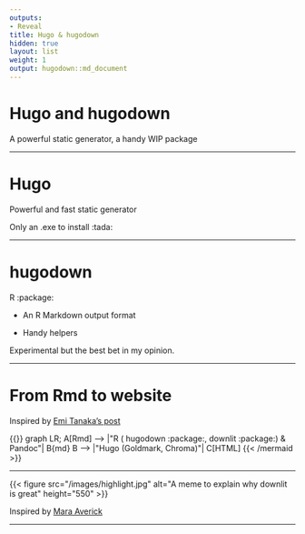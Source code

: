 ```yaml
---
outputs:
- Reveal
title: Hugo & hugodown
hidden: true
layout: list
weight: 1
output: hugodown::md_document
---
```


# Hugo and hugodown

A powerful static generator, a handy WIP package

---

# Hugo

Powerful and fast static generator

Only an .exe to install :tada:

---

# hugodown

R :package:

* An R Markdown output format

* Handy helpers

Experimental but the best bet in my opinion.

---

# From Rmd to website

Inspired by [Emi Tanaka's post](https://emitanaka.org/r/posts/2018-12-12-scientific-and-technical-blogging-radix-vs-blogdown/)

```{=html}
{{<mermaid align="left">}}
graph LR;
    A[Rmd] --> |"R ( hugodown :package:, downlit :package:) & Pandoc"| B{md}
    B --> |"Hugo (Goldmark, Chroma)"| C[HTML]
{{< /mermaid >}}
```

---

```{=html}
{{< figure src="/images/highlight.jpg" alt="A meme to explain why downlit is great" height="550" >}}
```

Inspired by [Mara Averick](https://twitter.com/dataandme/status/1255510799273132032)

---